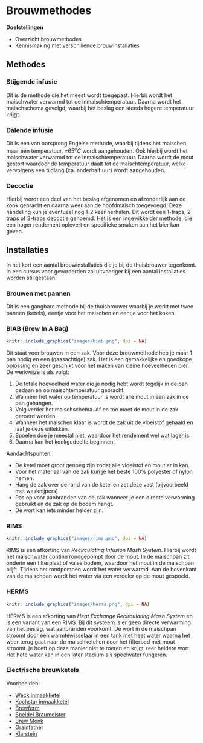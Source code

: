 # Brouwmethodes {#brouwmethodes}

:::{.chapterintro}
**Doelstellingen**

-  Overzicht brouwmethodes
-  Kennismaking met verschillende brouwinstallaties
:::

## Methodes

### Stijgende infusie

Dit is de methode die het meest wordt toegepast. Hierbij wordt het maischwater verwarmd tot de inmaischtemperatuur. Daarna wordt het maischschema gevolgd, waarbij het beslag een steeds hogere temperatuur krijgt.

### Dalende infusie

Dit is een van oorsprong Engelse methode, waarbij tijdens het maischen maar één temperatuur, $\pm 65^oC$ wordt aangehouden. Ook hierbij wordt het maischwater verwarmd tot de inmaischtemperatuur. Daarna wordt de mout gestort waardoor de temperatuur daalt tot de maischtemperatuur, welke vervolgens een tijdlang (ca. anderhalf uur) wordt aangehouden.

### Decoctie

Hierbij wordt een deel van het beslag afgenomen en afzonderlijk aan de kook gebracht en daarna weer aan de hoofdmaisch toegevoegd. Deze handeling kun je eventueel nog 1-2 keer herhalen. Dit wordt een 1-traps, 2-traps of 3-traps decoctie genoemd. Het is een ingewikkelder methode, die een hoger rendement oplevert en specifieke smaken aan het bier kan geven.

## Installaties

In het kort een aantal brouwinstallaties die je bij de thuisbrouwer tegenkomt. In een cursus voor gevorderden zal uitvoeriger bij een aantal installaties worden stil gestaan.

### Brouwen met pannen

Dit is een gangbare methode bij de thuisbrouwer waarbij je werkt met twee pannen (ketels), eentje voor het maischen en eentje voor het koken.

### BIAB (Brew In A Bag)

```r
knitr::include_graphics("images/biab.png", dpi = NA)
```

Dit staat voor brouwen in een zak. Voor deze brouwmethode heb je maar 1 pan nodig en een (gaasachtige) zak. Het is een gemakkelijke en goedkope oplossing en zeer geschikt voor het maken van kleine hoeveelheden bier. De werkwijze is als volgt:

1. De totale hoeveelheid water die je nodig hebt wordt tegelijk in de pan gedaan en op maischtemperatuur gebracht.
1. Wanneer het water op temperatuur is wordt alle mout in een zak in de pan gehangen.
1. Volg verder het maischschema. Af en toe moet de mout in de zak geroerd worden.
1. Wanneer het maischen klaar is wordt de zak uit de vloeistof gehaald en laat je deze uitlekken.
1. Spoelen doe je meestal niet, waardoor het rendement wel wat lager is.
1. Daarna kan het kookgedeelte beginnen.

Aandachtspunten:

+ De ketel moet groot genoeg zijn zodat alle vloeistof en mout er in kan.
+ Voor het materiaal van de zak kun je het beste 100% polyester of nylon nemen.
+ Hang de zak over de rand van de ketel en zet deze vast (bijvoorbeeld met wasknijpers)
+ Pas op voor aanbranden van de zak wanneer je een directe verwarming gebruikt en de zak op de bodem hangt.
+ De wort kan iets minder helder zijn.

### RIMS

```r
knitr::include_graphics("images/rims.png", dpi = NA)
```

RIMS is een afkorting van *Recirculating Infusion Mash System*. Hierbij wordt het maischwater continu rondgepompt door de mout. In de maischpan zit onderin een filterplaat of valse bodem, waardoor het mout in de maischpan blijft. Tijdens het rondpompen wordt het water verwarmd. Aan de bovenkant van de maischpan wordt het water via een verdeler op de mout gespoeld.

### HERMS

```r
knitr::include_graphics("images/herms.png", dpi = NA)
```

HERMS is een afkorting van *Heat Exchange Recirculating Mash System* en is een variant van een RIMS. Bij dit systeem is er geen directe verwarming van het beslag, wat aanbranden voorkomt. De wort in de maischpan stroomt door een warmtewisselaar in een tank met heet water waarna het weer terug gaat naar de maischketel en door het filterbed met mout stroomt. je hoeft op deze manier niet te roeren en krijgt zeer heldere wort. Het hete water kan in een later stadium als spoelwater fungeren.\pagebreak

### Electrische brouwketels

Voorbeelden:

-  [Weck inmaakketel](https://www.braumarkt.com/weck-w25a-thermostaat-tijdklok-kraan)
-  [Kochstar inmaakketel](https://www.unibrew-nederland.nl/kochstar-roestvrijstalen-27-liter-pan-met-digitale-display-tijd-en-temperatuurinstelling.html)
-  [Brewferm](https://www.brouwland.com/nl/onze-producten/bierbereiding/brouwapparatuur/electrische-brouwketels/grainfather-connect)
-  [Speidel Braumeister](https://www.brouwland.com/nl/onze-producten/bierbereiding/brouwapparatuur/electrische-brouwketels/braumeister-accessoires)
-  [Brew Monk](https://www.brouwland.com/nl/onze-producten/bierbereiding/brouwapparatuur/electrische-brouwketels/brew-monk)
-  [Grainfather]( https://www.brouwland.com/nl/onze-producten/bierbereiding/brouwapparatuur/electrische-brouwketels/grainfather-connect)
-  [Klarstein](https://www.klarstein.nl/Grote-Huishoudelijke-Apparaten/Biertap-Drinken-dispenser/Zelf-bier-maken/)
